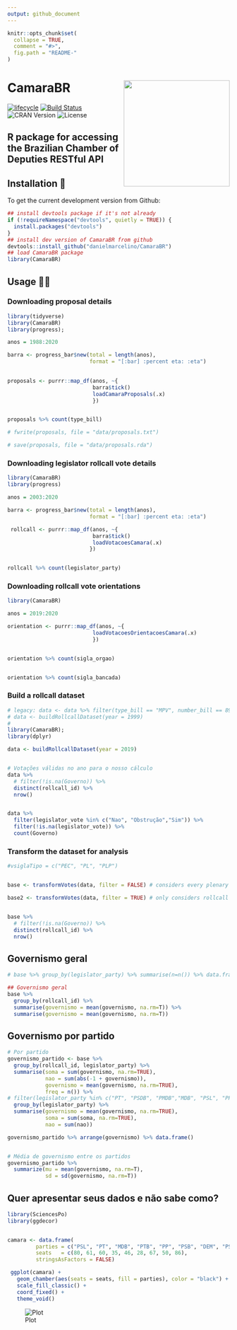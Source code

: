 ```yaml
---
output: github_document
---
```


<!-- README.md is generated from README.Rmd. Please edit that file -->

```r
knitr::opts_chunk$set(
  collapse = TRUE,
  comment = "#>",
  fig.path = "README-"
)
```


# CamaraBR <img src="inst/figures/CamaraBR-logo.png" width="240px" align="right" /> 

[![lifecycle](https://img.shields.io/badge/lifecycle-experimental-orange.svg)](https://www.tidyverse.org/lifecycle/#experimental)
  [![Build Status](https://travis-ci.org/danielmarcelino/CamaraBR.svg?branch=master)](https://travis-ci.org/danielmarcelino/CamaraBR)
![CRAN Version](https://www.r-pkg.org/badges/version/CamaraBR)
![License](https://img.shields.io/badge/license-MIT-blueviolet.svg?style=flat)


## R package for accessing the Brazilian Chamber of Deputies RESTful API

## Installation 🤞

To get the current development version from Github:

```r
## install devtools package if it's not already
if (!requireNamespace("devtools", quietly = TRUE)) {
  install.packages("devtools")
}
## install dev version of CamaraBR from github
devtools::install_github("danielmarcelino/CamaraBR")
## load CamaraBR package
library(CamaraBR)
```


## Usage 🙌🚀


### Downloading proposal details 
```r
library(tidyverse)
library(CamaraBR)
library(progress);

anos = 1988:2020

barra <- progress_bar$new(total = length(anos), 
                          format = "[:bar] :percent eta: :eta")
      

proposals <- purrr::map_df(anos, ~{
                           barra$tick()
                           loadCamaraProposals(.x)
                           })


proposals %>% count(type_bill)

# fwrite(proposals, file = "data/proposals.txt")

# save(proposals, file = "data/proposals.rda")
```



### Downloading legislator rollcall vote details 
```r
library(CamaraBR)
library(progress)

anos = 2003:2020

barra <- progress_bar$new(total = length(anos), 
                          format = "[:bar] :percent eta: :eta")

 rollcall <- purrr::map_df(anos, ~{
                           barra$tick()
                           loadVotacoesCamara(.x)
                          })


rollcall %>% count(legislator_party)
```


### Downloading rollcall vote orientations

```r
library(CamaraBR)

anos = 2019:2020

orientation <- purrr::map_df(anos, ~{
                           loadVotacoesOrientacoesCamara(.x)
                           })


orientation %>% count(sigla_orgao)


orientation %>% count(sigla_bancada)
```


### Build a rollcall dataset

```r
# legacy: data <- data %>% filter(type_bill == "MPV", number_bill == 897, year_bill == 2019 )
# data <- buildRollcallDataset(year = 1999)
# 
library(CamaraBR);
library(dplyr)

data <- buildRollcallDataset(year = 2019)


# Votações válidas no ano para o nosso cálculo
data %>%
  # filter(!is.na(Governo)) %>%
  distinct(rollcall_id) %>%
  nrow()


data %>%
  filter(legislator_vote %in% c("Nao", "Obstrução","Sim")) %>%
  filter(!is.na(legislator_vote)) %>%
  count(Governo)

```


### Transform the dataset for analysis

```r
#vsiglaTipo = c("PEC", "PL", "PLP")


base <- transformVotes(data, filter = FALSE) # considers every plenary rollcall  

base2 <- transformVotes(data, filter = TRUE) # only considers rollcall with gov orientation


base %>%
  # filter(!is.na(Governo)) %>%
  distinct(rollcall_id) %>%
  nrow()

```


## Governismo geral
```r
# base %>% group_by(legislator_party) %>% summarise(n=n()) %>% data.frame()

## Governismo geral
base %>%
  group_by(rollcall_id) %>%
  summarise(governismo = mean(governismo, na.rm=T)) %>%
  summarise(governismo = mean(governismo, na.rm=T))

```



## Governismo por partido

```r
# Por partido
governismo_partido <- base %>%
  group_by(rollcall_id, legislator_party) %>%
  summarise(soma = sum(governismo, na.rm=TRUE),
            nao = sum(abs(-1 + governismo)),
            governismo = mean(governismo, na.rm=TRUE),
            freq = n()) %>%
# filter(legislator_party %in% c("PT", "PSDB", "PMDB","MDB", "PSL", "PP","PR","PSD", "DEM")) %>%
  group_by(legislator_party) %>%
  summarise(governismo = mean(governismo, na.rm=TRUE),
            soma = sum(soma, na.rm=TRUE),
            nao = sum(nao))

governismo_partido %>% arrange(governismo) %>% data.frame()


# Média de governismo entre os partidos
governismo_partido %>%
  summarize(mu = mean(governismo, na.rm=T),
            sd = sd(governismo, na.rm=T))
```



## Quer apresentar seus dados e não sabe como?

```r

library(SciencesPo)
library(ggdecor)


camara <- data.frame(
         parties = c("PSL", "PT", "MDB", "PTB", "PP", "PSB", "DEM", "PSDB", "Outros"), 
         seats   = c(80, 61, 60, 35, 46, 28, 67, 50, 86),
         stringsAsFactors = FALSE)

 ggplot(camara) +
   geom_chamber(aes(seats = seats, fill = parties), color = "black") +
   scale_fill_classic() +
   coord_fixed() +
   theme_void()

```

![Plot](inst/figures/chamber.png)

